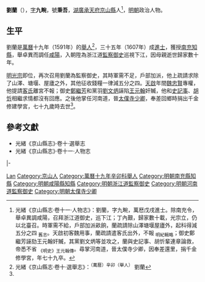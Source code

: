 {{Otheruses|other=名为刘兰的其他人物|刘兰}}
{{Otheruses|other=名为刘九畹的其他人物|刘九畹}}

'''劉蘭'''（{{bd|16世紀||17世紀}}），[[表字|字]]'''九畹'''，號'''秉吾'''，[[湖廣等處承宣布政使司|湖廣]][[承天府_(湖北)|承天府]][[京山縣|京山縣]]人<ref name=djs>光緒《京山縣志·卷十一·人物志》：劉蘭，字九畹，萬厯戊戌進士。除南充令，舉卓異調咸陽，召拜浙江道御史，巡下江；丁內艱，歸家數十載，光宗立，仍以北臺召。時軍需不給，戶部加派畝餉，蘭疏請除山澤塘堰屋廬外，起科得減五分之四 <sub>舊志</sub>。天啟初客魏用事，蘭疏請遣客氏出外，不報 <sub>明紀輯略</sub>；御史鄭繼芳誣劾王元翰奸贓，其黨劉文炳等並攻之，蘭與史記事、胡忻輩連章論救，帝悉不省 <sub>《明史》王元翰傳</sub>。尋掌河南道，晉太僕寺少卿，因奉差還里，捐千金修學宮，年七十九卒。</ref>，[[明朝|明朝]]政治人物。

== 生平 ==
劉蘭是[[萬曆|萬曆]]十九年（1591年）的[[舉人|舉人]]<ref>光緒《京山縣志·卷十·選舉志》：<sup>（萬曆）辛卯（舉人）</sup> 劉蘭</ref>，三十五年（1607年）成[[進士|進士]]，獲授[[南充縣|南充]][[知縣|知縣]]，舉卓異而調任[[咸陽縣|咸陽]]，入朝陞為浙江道[[監察御史|監察御史]]巡視下江，因母親逝世歸家數十年。

[[明光宗|明光宗]]即位，再次召用劉蘭為監察御史，其時軍需不足，戶部加派，他上疏請求除了山澤、塘堰、屋廬之外，其他征收錢糧一律減五分之四。[[天啟_(明朝)|天啟]]年間[[魏忠賢|魏忠賢]]專權，他提請[[客氏|客氏]]離宮不報；御史[[鄭繼芳|鄭繼芳]]和黨羽[[劉文炳_(進士)|劉文炳]]誣陷[[王元翰|王元翰]]奸贓，他和[[史記事|史記事]]、[[胡忻|胡忻]]相繼求情都沒有回應。之後他掌任河南道，晉[[太僕寺卿|太僕寺少卿]]，奉差回鄉時捐出千金修建學宮，七十九歲時去世<ref name=djs/>。

== 參考文獻 ==
{{reflist}}
*光緒《京山縣志》·卷十·選舉志
*光緒《京山縣志》·卷十一·人物志

{{start box}}
{{s-off}}
{{s-before|[[錢淛|錢淛]]}}
{{s-title|明朝南充縣知縣|萬曆年間}}
{{s-after|[[吳亮嗣|吳亮嗣]]}}
|-
{{s-before|[[李采蘩|李采蘩]]}}
{{s-title|明朝咸陽縣知縣|1599年－萬曆年間}}
{{s-after|[[王家瑞_(萬曆進士)|王家瑞]]}}
{{end box}}

{{萬曆二十六年戊戌科殿試金榜}}

{{Authority control}}

{{DEFAULTSORT:Liu刘}}
[[Category:刘姓|Lan]]
[[Category:京山人|Category:京山人]]
[[Category:萬曆十九年辛卯科舉人|Category:萬曆十九年辛卯科舉人]]
[[Category:明朝南充縣知縣|Category:明朝南充縣知縣]]
[[Category:明朝咸陽縣知縣|Category:明朝咸陽縣知縣]]
[[Category:明朝浙江道監察御史|Category:明朝浙江道監察御史]]
[[Category:明朝河南道監察御史|Category:明朝河南道監察御史]]
[[Category:明朝太僕寺少卿|Category:明朝太僕寺少卿]]